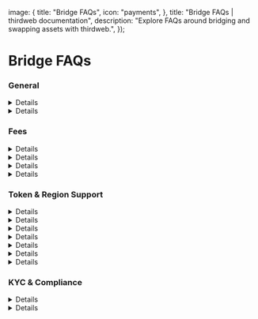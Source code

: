 
  image: {
    title: "Bridge FAQs",
    icon: "payments",
  },
  title: "Bridge FAQs | thirdweb documentation",
  description: "Explore FAQs around bridging and swapping assets with thirdweb.",
});

# Bridge FAQs

### General

<Details summary="What does Bridge use to operate under the hood?"> 
Bridge is an asset router that combines thirdweb's own onchain infrastructure with existing bridging and swapping protocols to find the optimal route for any given transaction. 
This can include intents, native bridges, third party bridges, cross-chain messaging protocols, thirdweb's custom bridges, and more. All routes are monitored and planned continuously for 
health, price, and speed to guarantee the best path every time. 
</Details>

<Details summary="Am I able to use Bridge with other wallet infrastructure providers?"> 
Yes, Bridge is designed to be agnostic to wallet infrastructure. You can use it with any wallet service. 
</Details>

### Fees

<Details summary="What are the fees for Buy With Fiat?"> 
thirdweb does not charge any fees for buy with fiat. Any fees on onramping are based on the onramp provider. 
</Details>

<Details summary="What are the fees for Buy With Crypto?"> 
For buying with crypto or swap fees, thirdweb charges a 0.3% protocol fee. Developers may monetize their application by charging additional fees on swap transactions. To set a fee in your project page, navigate to Payments > Settings to set this fee. 
</Details>

<Details summary="What does the term “network fees” refer to?"> 
Network fees, also referred to as miner fees, are paid to the miner for processing crypto transactions and securing the respective network. These fees do not go to thirdweb.
</Details>

<Details summary="Does thirdweb offer fiat payouts?"> 
Fiat payouts are not currently available.
</Details>

### Token & Region Support

<Details summary="How can I support a token?"> 
We're able to support most tokens that meet the following criteria:

- The token must have sufficient liquidity
- The token must be on a [supported Payments Chain](https://thirdweb.com/chainlist?service=pay).

To request support for a token, please visit the Payments tab in your project dashboard > Settings > "Don't see your token listed?" component and fill out the chain and token address information.

The service will automatically kick off the token route discovery process. Please check back the Payments modal after 20-40 minutes for the requested token. 
</Details>

<Details summary="What countries does Buy With Fiat support?"> 
**Buy With Fiat** is available 160+ countries. The following countries are _UNSUPPORTED_:

- Afghanistan
- Africa (All Countries)
- Belarus
- Bolivia
- China
- Cuba
- Colombia
- Haiti
- Honduras
- Iran
- Iraq
- Latvia
- Lebanon
- Myanmar
- Pakistan
- Qatar
- Russia
- Ukraine
- United Arab Emirates
- Venezuela
- Yemen

All United States are supported, excluding Hawaii.
</Details>

<Details summary="What cryptocurrencies does Bridge support?"> 
Bridge can support any currency on our [supported chains](https://thirdweb.com/chainlist?service=pay).
</Details>

<Details summary="Does Bridge support Apple Pay or Google Pay?"> 
Apple Pay and Google Pay are supported through the onramp providers depending on region. Coinbase, Stripe, and Transak currently support Apple Pay. Transak supports Google Pay.
</Details>

<Details summary="What are your transaction limits for Buy With Fiat?"> 
We currently require a $1 minimum purchase for both stablecoin and non-stablecoin purchases through Buy With Fiat.

Our transaction maximum starts from $1500 per week for new users and can increase over time to $10,000 per week.
</Details>

<Details summary="Does thirdweb offer direct onramping to tokens through Buy With Fiat?"> 
We offer direct onramping **internationally** to the following tokens:

- Mainnet (Ethereum)
- Avalanche
- Polygon

We offer direct onramping to the following tokens in the **US only**:

- ETH (Base)\*
- USDC (Ethereum)
- USDC (Polygon)\*
- USDC (Avalanche)\*
- USDC (Base)\*

All other tokens will require an additional Buy With Crypto step.

\* Not available in New York or the EU.
</Details>

<Details summary="How are cryptocurrency prices set in thirdweb Payments?"> 
Prices are set depending on the liquidity provider used to route your transaction.
</Details>

### KYC & Compliance

<Details summary="What are the KYC requirements?">
Onramp options all require minimal KYC. This is done to comply with local regulations and to ensure the safety of our users.
Please note: onramping with Coinbase does not require KYC for a purchase below $500 with debit card. 
</Details>

<Details summary="How does KYC work with Buy With Fiat"> 
Users will be required to complete KYC verification for their first purchase using 'Buy with Fiat.' After that, no further KYC will be needed for future purchases on the same platform.
</Details>



